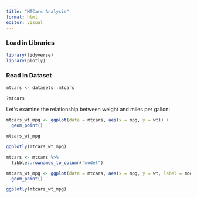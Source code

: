 ```yaml
---
title: "MTCars Analysis"
format: html
editor: visual
---
```


### Load in Libraries

```r
library(tidyverse)
library(plotly)
```

### Read in Dataset

```r
mtcars <- datasets::mtcars
```

```r
?mtcars
```

Letʻs examine the relationship between weight and miles per gallon:

```r
mtcars_wt_mpg <- ggplot(data = mtcars, aes(x = mpg, y = wt)) +
  geom_point()

mtcars_wt_mpg
```

```r
ggplotly(mtcars_wt_mpg)
```

```r
mtcars <- mtcars %>% 
  tibble::rownames_to_column("model")
```

```r
mtcars_wt_mpg <- ggplot(data = mtcars, aes(x = mpg, y = wt, label = model, color = hp)) +
  geom_point()

ggplotly(mtcars_wt_mpg)
```
